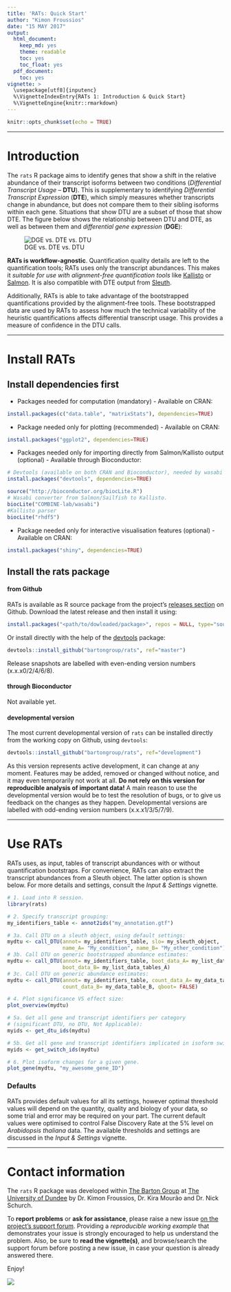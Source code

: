 ```yaml
---
title: 'RATs: Quick Start'
author: "Kimon Froussios"
date: "15 MAY 2017"
output:
  html_document:
    keep_md: yes
    theme: readable
    toc: yes
    toc_float: yes
  pdf_document:
    toc: yes
vignette: >
  \usepackage[utf8]{inputenc}
  %\VignetteIndexEntry{RATs 1: Introduction & Quick Start} 
  %\VignetteEngine{knitr::rmarkdown} 
---
```


```r
knitr::opts_chunk$set(echo = TRUE)
```


***

# Introduction

The `rats` R package aims to identify genes that show a shift in the relative abundance of their transcript isoforms 
between two conditions (*Differential Transcript Usage* -- **DTU**). This is supplementary
to identifying *Differential Transcript Expression* (**DTE**), which simply measures whether transcripts change in
abundance, but does not compare them to their sibling isoforms within each gene. Situations that show DTU are a 
subset of those that show DTE. The figure below shows the relationship between DTU and DTE, as well as between them and
*differential gene expression* (**DGE**):

![DGE vs. DTE vs. DTU](./figs/dge-dte-dtu.jpg)


**RATs is workflow-agnostic**. Quantification quality details are left to the quantification tools; RATs uses only the
transcript abundances. This makes it *suitable for use with alignment-free quantification tools* like [Kallisto](http://pachterlab.github.io/kallisto/)
or [Salmon](https://github.com/COMBINE-lab/salmon). It is also compatible with DTE output from [Sleuth](http://pachterlab.github.io/sleuth).

Additionally, RATs is able to take advantage of the bootstrapped quantifications provided by the alignment-free tools. These bootstrapped
data are used by RATs to assess how much the technical variability of the heuristic quantifications affects differential transcript usage.
This provides a measure of confidence in the DTU calls. 


***


# Install RATs

## Install dependencies first

* Packages needed for computation (mandatory) - Available on CRAN: 

```r
install.packages(c("data.table", "matrixStats"), dependencies=TRUE)
```

* Package needed only for plotting (recommended) - Available on CRAN: 

```r
install.packages("ggplot2", dependencies=TRUE)
```

* Packages needed only for importing directly from Salmon/Kallisto output (optional) - Available through Bioconductor: 

```r
# Devtools (available on both CRAN and Bioconductor), needed by wasabi apparently?
install.packages("devtools", dependencies=TRUE)

source("http://bioconductor.org/biocLite.R")
# Wasabi converter from Salmon/Sailfish to Kallisto.
biocLite("COMBINE-lab/wasabi")
#Kallisto parser
biocLite("rhdf5")
```

* Package needed only for interactive visualisation features (optional) - Available on CRAN: 
```r
install.packages("shiny", dependencies=TRUE)
```


## Install the rats package

#### from Github

RATs is available as R source package from the project's [releases section](https://github.com/bartongroup/Rats/releases) on Github.
Download the latest release and then install it using:

```r
install.packages("<path/to/dowloaded/package>", repos = NULL, type="source")
```

Or install directly with the help of the [devtools](https://www.rstudio.com/products/rpackages/devtools/) package:

```r
devtools::install_github("bartongroup/rats", ref="master")
```

Release snapshots are labelled with even-ending version numbers (x.x.x0/2/4/6/8).

#### through Bioconductor

Not available yet.

#### developmental version

The most current developmental version of `rats` can be installed directly from the working copy on Github, using `devtools`:

```r
devtools::install_github("bartongroup/rats", ref="development")
```

As this version represents active development, it can change at any moment. Features may be added, removed or changed without notice, and it
may even temporarily not work at all. **Do not rely on this version for reproducible analysis of important data!**
A main reason to use the developmental version would be to test the resolution of bugs, or to give us feedback on the changes as they happen.
Developmental versions are labelled with odd-ending version numbers (x.x.x1/3/5/7/9).


***


# Use RATs

RATs uses, as input, tables of transcript abundances with or without quantification bootstraps. For convenience, RATs can also
extract the transcript abundances from a Sleuth object. The latter option is shown below. For more details and settings, consult
the *Input & Settings* vignette.

```r
# 1. Load into R session.
library(rats)

# 2. Specify transcript grouping:
my_identifiers_table <- annot2ids("my_annotation.gtf")

# 3a. Call DTU on a sleuth object, using default settings:
mydtu <- call_DTU(annot= my_identifiers_table, slo= my_sleuth_object, 
                  name_A= "My_condition", name_B= "My_other_condition")
# 3b. Call DTU on generic bootstrapped abundance estimates:
mydtu <- call_DTU(annot= my_identifiers_table, boot_data_A= my_list_data_tables_A, 
                  boot_data_B= my_list_data_tables_A)
# 3c. Call DTU on generic abundance estimates:
mydtu <- call_DTU(annot= my_identifiers_table, count_data_A= my_data_table_A, 
                  count_data_B= my_data_table_B, qboot= FALSE)

# 4. Plot significance VS effect size:
plot_overview(mydtu)

# 5a. Get all gene and transcript identifiers per category 
# (significant DTU, no DTU, Not Applicable):
myids <- get_dtu_ids(mydtu)

# 5b. Get all gene and transcript identifiers implicated in isoform switching:
myids <- get_switch_ids(mydtu)

# 6. Plot isoform changes for a given gene.
plot_gene(mydtu, "my_awesome_gene_ID")
```



### Defaults

RATs provides default values for all its settings, however optimal threshold values will depend on the quantity, 
quality and biology of your data, so some trial and error may be required on your part. The current default values 
were optimised to control False Discovery Rate at the 5% level on *Arabidopsis thaliana* data.
The available thresholds and settings are discussed in the *Input & Settings* vignette.


***


# Contact information

The `rats` R package was developed within [The Barton Group](http://www.compbio.dundee.ac.uk) at [The University of Dundee](http://www.dundee.ac.uk)
by Dr. Kimon Froussios, Dr. Kira Mourão and Dr. Nick Schurch.

To **report problems** or **ask for assistance**, please raise a new issue [on the project's support forum](https://github.com/bartongroup/Rats/issues).
Providing a *reproducible working example* that demonstrates your issue is strongly encouraged to help us understand the problem. Also, be sure 
to **read the vignette(s)**, and browse/search the support forum before posting a new issue, in case your question is already answered there.

Enjoy!

![](./figs/rats_logo.png)

